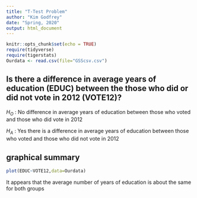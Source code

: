 ```yaml
---
title: "T-Test Problem"
author: "Kim Godfrey"
date: "Spring, 2020"
output: html_document
---
```


```r
knitr::opts_chunk$set(echo = TRUE)
require(tidyverse)
require(tigerstats)
Ourdata <- read.csv(file="GSScsv.csv")
```


## Is there a difference in  average years of education (EDUC) between the those who did or did not vote in 2012 (VOTE12)?

$H_O$ : No difference in average years of education between those who voted and those who did vote in 2012

$H_A$ : Yes there is a difference in average years of education between those who voted and those who did not vote in 2012

## graphical summary  

```r
plot(EDUC~VOTE12,data=Ourdata)

```


It appears that the average number of years of education is about the same for both groups
